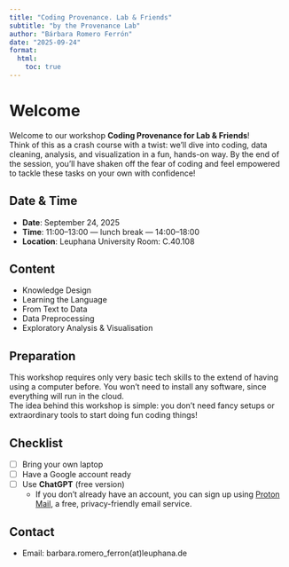 ```yaml
---
title: "Coding Provenance. Lab & Friends"
subtitle: "by the Provenance Lab"
author: "Bárbara Romero Ferrón"
date: "2025-09-24"
format:
  html:
    toc: true
---
```


# Welcome
Welcome to our workshop **Coding Provenance for Lab & Friends**!  
Think of this as a crash course with a twist: we’ll dive into coding, data cleaning, analysis, and visualization in a fun, hands-on way. By the end of the session, you’ll have shaken off the fear of coding and feel empowered to tackle these tasks on your own with confidence!

## Date & Time
- **Date**: September 24, 2025  
- **Time**: 11:00–13:00 — lunch break — 14:00–18:00  
- **Location**: Leuphana University Room: C.40.108 

## Content
- Knowledge Design 
- Learning the Language
- From Text to Data
- Data Preprocessing 
- Exploratory Analysis & Visualisation

## Preparation
This workshop requires only very basic tech skills to the extend of having using a computer before.
You won’t need to install any software, since everything will run in the cloud.  
The idea behind this workshop is simple: you don’t need fancy setups or extraordinary tools to start doing fun coding things! 

::: {.callout-note}
## Checklist  
- [ ] Bring your own laptop  
- [ ] Have a Google account ready  
- [ ] Use **ChatGPT** (free version)  
  - If you don’t already have an account, you can sign up using [Proton Mail](https://proton.me/mail), a free, privacy-friendly email service.  
:::

## Contact
- Email: barbara.romero_ferron(at)leuphana.de
